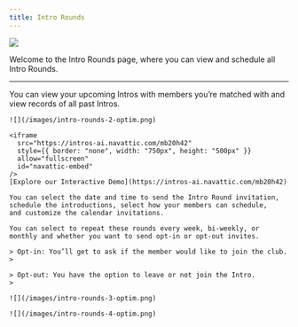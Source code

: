 ```yaml
---
title: Intro Rounds
---
```

![](/images/intro-rounds-1-optim.png)

Welcome to the Intro Rounds page, where you can view and schedule all Intro Rounds.

---
<Tabs>
  <Tab title="Viewing Intro Rounds">
    You can view your upcoming Intros with members you’re matched with and view records of all past Intros. 

    ![](/images/intro-rounds-2-optim.png)
  </Tab>
  <Tab title="Scheduling Intro Rounds">

    <iframe
      src="https://intros-ai.navattic.com/mb20h42"
      style={{ border: "none", width: "750px", height: "500px" }}
      allow="fullscreen"
      id="navattic-embed"
    />
    [Explore our Interactive Demo](https://intros-ai.navattic.com/mb20h42)

    You can select the date and time to send the Intro Round invitation, schedule the introductions, select how your members can schedule,       and customize the calendar invitations.

    You can select to repeat these rounds every week, bi-weekly, or monthly and whether you want to send opt-in or opt-out invites. 

    > Opt-in: You’ll get to ask if the member would like to join the club.
    > 

    > Opt-out: You have the option to leave or not join the Intro.
    >

    ![](/images/intro-rounds-3-optim.png)

    ![](/images/intro-rounds-4-optim.png)
  </Tab>
</Tabs>
